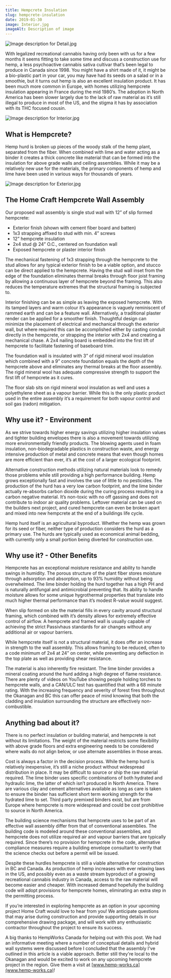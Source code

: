 ```yaml
---
title: Hempcrete Insulation
slug: hempcrete-insulation
date: 2019-01-30
image: Interior.jpg
imageAlt: Description of image
---
```


![Image description for Detail.jpg](Detail.jpg)

With legalized recreational cannabis having only been with us for a few months it seems fitting to take some time and discuss a construction use for hemp, a less psychoactive cannabis sativa cultivar that’s been legal to produce in Canada since 1998. You might have a shirt made of it, it might be a bio-plastic part in your car, you may have had its seeds on a salad or in a smoothie, but it turns out hemp is also an excellent insulation product. It has been much more common in Europe, with homes utilizing hempcrete insulation appearing in France during the mid 1980’s. The adoption in North America has been slower largely due to the lack of raw material as it’s still illegal to produce in most of the US, and the stigma it has by association with its THC focused cousin.

![Image description for Interior.jpg](Interior.jpg)

## What is Hempcrete?

Hemp hurd is broken up pieces of the woody stalk of the hemp plant, separated from the fiber. When combined with lime and water acting as a binder it creates a thick concrete like material that can be formed into the insulation for above grade walls and ceiling assemblies. While it may be a relatively new use for the materials, the primary components of hemp and lime have been used in various ways for thousands of years.

![Image description for Exterior.jpg](Exterior.jpg)

## The Home Craft Hempcrete Wall Assembly

Our proposed wall assembly is single stud wall with 12” of slip formed hempcrete:

- Exterior finish (shown with cement fiber board and batten)
- 1x3 strapping affixed to stud with min. 4” screws
- 12” hempcrete insulation
- 2x4 stud @ 24” O.C., centered on foundation wall
- Exposed hempcrete or plaster interior finish

The mechanical fastening of 1x3 strapping through the hempcrete to the stud allows for any typical exterior finish to be a viable option, and stucco can be direct applied to the hempcrete. Having the stud wall inset from the edge of the foundation eliminates thermal breaks through floor joist framing by allowing a continuous layer of hempcrete beyond the framing. This also reduces the temperature extremes that the structural framing is subjected to.

Interior finishing can be as simple as leaving the exposed hempcrete. With its tamped layers and warm colour it’s appearance is vaguely reminiscent of rammed earth and can be a feature wall. Alternatively, a traditional plaster render can be applied for a smoother finish. Thoughtful design can minimize the placement of electrical and mechanical through the exterior wall, but where required this can be accomplished either by casting conduit directly in the hempcrete, or strapping the interior with 2x4 and creating a mechanical chase. A 2x4 nailing board is embedded into the first lift of hempcrete to facilitate fastening of baseboard trim.

The foundation wall is insulated with 3” of rigid mineral wool insulation which combined with a 9” concrete foundation equals the depth of the hempcrete above and eliminates any thermal breaks at the floor assembly. The rigid mineral wool has adequate compressive strength to support the first lift of hempcrete as it cures.

The floor slab sits on rigid mineral wool insulation as well and uses a polyethylene sheet as a vapour barrier. While this is the only plastic product used in the entire assembly it’s a requirement for both vapour control and soil gas (radon) mitigation.

## Why use it? - Environment

As we strive towards higher energy savings utilizing higher insulation values and tighter building envelopes there is also a movement towards utilizing more environmentally friendly products. The blowing agents used in foam insulation, non-biodegradable plastics in construction waste, and energy intensive production of metal and concrete means that even though homes are more efficient than ever, it’s at the cost of a larger ecological footprint.

Alternative construction methods utilizing natural materials look to remedy those problems while still providing a high performance building. Hemp grows exceptionally fast and involves the use of little to no pesticides. The production of the hurd has a very low carbon footprint, and the lime binder actually re-absorbs carbon dioxide during the curing process resulting in a carbon negative material. It’s non-toxic with no off gassing and does not contribute to indoor air quality problems. Leftover material can be used on the builders next project, and cured hempcrete can even be broken apart and mixed into new hempcrete at the end of a buildings life cycle.

Hemp hurd itself is an agricultural byproduct. Whether the hemp was grown for its seed or fiber, neither type of production considers the hurd as a primary use. The hurds are typically used as economical animal bedding, with currently only a small portion being diverted for construction use.

## Why use it? - Other Benefits

Hempcrete has an exceptional moisture resistance and ability to handle swings in humidity. The porous structure of the plant fiber stores moisture through adsorption and absorption, up to 93% humidity without being overwhelmed. The lime binder holding the hurd together has a high PH and is naturally antifungal and antimicrobial preventing that. Its ability to handle moisture allows for some unique hygrothermal properties that translate into much higher thermal performance than it’s modest R-value would suggest.

When slip formed on site the material fills in every cavity around structural framing, which combined with it’s density allows for extremely effective control of airflow. A hempcrete and framed wall is usually capable of achieving the strict Passivhaus standards for air changes without any additional air or vapour barriers.

While hempcrete itself is not a structural material, it does offer an increase in strength to the wall assembly. This allows framing to be reduced, often to a code minimum of 2x4 at 24” on center, while preventing any deflection in the top plate as well as providing shear resistance.

The material is also inherently fire resistant. The lime binder provides a mineral coating around the hurd adding a high degree of flame resistance. There are plenty of videos on YouTube showing people holding torches to hempcrete walls, and a CAN/ULC test has quantified that with a 68 minute rating. With the increasing frequency and severity of forest fires throughout the Okanagan and BC this can offer peace of mind knowing that both the cladding and insulation surrounding the structure are effectively non-combustible.

## Anything bad about it?

There is no perfect insulation or building material, and hempcrete is not without its limitations. The weight of the material restricts some flexibility with above grade floors and extra engineering needs to be considered where walls do not align below, or use alternate assemblies in those areas.

Cost is always a factor in the decision process. While the hemp hurd is relatively inexpensive, it’s still a niche product without widespread distribution in place. It may be difficult to source or ship the raw material required. The lime binder uses specific combinations of both hydrated and hydraulic lime, the latter of which isn’t produced in North America. There are various clay and cement alternatives available as long as care is taken to ensure the binder has sufficient short term working strength for the hydrated lime to set. Third party premixed binders exist, but are from Europe where hempcrete is more widespread and could be cost prohibitive to source in North America.

The building science mechanisms that hempcrete uses to be part of an effective wall assembly differ from that of conventional assemblies. The building code is modeled around these conventional assemblies, and hempcrete does not utilize required air and vapour barriers that are typically required. Since there’s no provision for hempcrete in the code, alternative compliance measures require a building envelope consultant to verify that the science checks out before a permit will be issued.

Despite these hurdles hempcrete is still a viable alternative for construction in BC and Canada. As production of hemp increases with ever relaxing laws in the US, and possibly even as a waste stream byproduct of a growing recreational cannabis industry in Canada, access to the raw material will become easier and cheaper. With increased demand hopefully the building code will adopt provisions for hempcrete homes, eliminating an extra step in the permitting process.

If you’re interested in exploring hempcrete as an option in your upcoming project Home Craft would love to hear from you! We anticipate questions that may arise during construction and provide supporting details in our comprehensive drawing package, and will work with any enthusiastic contractor throughout the project to ensure its success.

A big thanks to HempWorks Canada for helping out with this post. We had an informative meeting where a number of conceptual details and hybrid wall systems were discussed before I concluded that the assembly I've outlined in this article is a viable approach. Better still they're local to the Okanagan and would be excited to work on any upcoming hempcrete project in the region. Give them a visit at [www.hemp-works.ca](www.hemp-works.ca)!
